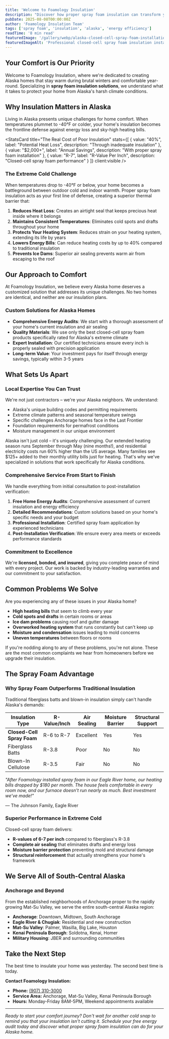 ---
title: 'Welcome to Foamology Insulation'
description: "Discover how proper spray foam insulation can transform your Alaska home into a comfortable, energy-efficient sanctuary."
pubDate: 2025-08-08T00:00:00Z
author: 'Foamology Insulation Team'
tags: ['spray foam', 'insulation', 'alaska', 'energy efficiency']
readTime: '8 min read'
featuredImage: '/gallery/webp/alaska-closed-cell-spray-foam-installation.webp'
featuredImageAlt: 'Professional closed-cell spray foam insulation installation in Alaska'
---


## Your Comfort is Our Priority

Welcome to Foamology Insulation, where we're dedicated to creating Alaska homes that stay warm during brutal winters and comfortable year-round. Specializing in **spray foam insulation solutions**, we understand what it takes to protect your home from Alaska's harsh climate conditions.

<ImageWithCaption
  src="/gallery/webp/anchorage-spray-foam-insulation-team-1.webp"
  alt="Professional spray foam insulation team working in Anchorage, Alaska"
  caption="Our expert team brings decades of combined experience to every Alaska insulation project"
  width="large"
  client:visible
/>

## Why Insulation Matters in Alaska

Living in Alaska presents unique challenges for home comfort. When temperatures plummet to -40°F or colder, your home's insulation becomes the frontline defense against energy loss and sky-high heating bills.

<StatsCard
  title="The Real Cost of Poor Insulation"
  stats={[
    {
      value: "40%",
      label: "Potential Heat Loss",
      description: "Through inadequate insulation"
    },
    {
      value: "$2,000+",
      label: "Annual Savings",
      description: "With proper spray foam installation"
    },
    {
      value: "R-7",
      label: "R-Value Per Inch",
      description: "Closed-cell spray foam performance"
    }
  ]}
  client:visible
/>

### The Extreme Cold Challenge

When temperatures drop to -40°F or below, your home becomes a battleground between outdoor cold and indoor warmth. Proper spray foam insulation acts as your first line of defense, creating a superior thermal barrier that:

<InfoBox variant="tip" title="Key Benefits of Spray Foam Insulation" client:visible>

1. **Reduces Heat Loss**: Creates an airtight seal that keeps precious heat inside where it belongs
2. **Maintains Consistent Temperatures**: Eliminates cold spots and drafts throughout your home
3. **Protects Your Heating System**: Reduces strain on your heating system, extending its life by years
4. **Lowers Energy Bills**: Can reduce heating costs by up to 40% compared to traditional insulation
5. **Prevents Ice Dams**: Superior air sealing prevents warm air from escaping to the roof

</InfoBox>

<ImageWithCaption
  src="/gallery/webp/alaska-attic-insulation-before-foam-1.webp"
  alt="Alaska attic before spray foam insulation installation"
  caption="Before: Inadequate traditional insulation allows significant heat loss in Alaska's extreme climate"
  width="large"
  client:visible
/>

## Our Approach to Comfort

At Foamology Insulation, we believe every Alaska home deserves a customized solution that addresses its unique challenges. No two homes are identical, and neither are our insulation plans.

### Custom Solutions for Alaska Homes

- **Comprehensive Energy Audits**: We start with a thorough assessment of your home's current insulation and air sealing
- **Quality Materials**: We use only the best closed-cell spray foam products specifically rated for Alaska's extreme climate
- **Expert Installation**: Our certified technicians ensure every inch is properly sealed with precision application
- **Long-term Value**: Your investment pays for itself through energy savings, typically within 3-5 years

<ImageWithCaption
  src="/gallery/webp/alaska-spray-foam-application-process-1.webp"
  alt="Professional spray foam application process in Alaska home"
  caption="Our certified technicians apply closed-cell spray foam with precision for maximum R-value"
  width="full"
  client:visible
/>

## What Sets Us Apart

### Local Expertise You Can Trust

We're not just contractors – we're your Alaska neighbors. We understand:

- Alaska's unique building codes and permitting requirements
- Extreme climate patterns and seasonal temperature swings
- Specific challenges Anchorage homes face in the Last Frontier
- Foundation requirements for permafrost conditions
- Moisture management in our unique environment

<InfoBox variant="info" title="Why Local Experience Matters" client:visible>

Alaska isn't just cold – it's uniquely challenging. Our extended heating season runs September through May (nine months!), and residential electricity costs run 60% higher than the US average. Many families see $125+ added to their monthly utility bills just for heating. That's why we've specialized in solutions that work specifically for Alaska conditions.

</InfoBox>

### Comprehensive Service From Start to Finish

We handle everything from initial consultation to post-installation verification:

1. **Free Home Energy Audits**: Comprehensive assessment of current insulation and energy efficiency
2. **Detailed Recommendations**: Custom solutions based on your home's specific needs and your budget
3. **Professional Installation**: Certified spray foam application by experienced technicians
4. **Post-Installation Verification**: We ensure every area meets or exceeds performance standards

<ImageWithCaption
  src="/gallery/webp/anchorage-attic-spray-foam-insulation-project-1.webp"
  alt="Completed spray foam insulation project in Anchorage attic"
  caption="After: Complete spray foam coverage provides superior thermal protection and air sealing"
  width="large"
  client:visible
/>

### Commitment to Excellence

We're **licensed, bonded, and insured**, giving you complete peace of mind with every project. Our work is backed by industry-leading warranties and our commitment to your satisfaction.

<CTABlock
  title="Ready to Transform Your Home?"
  description="Don't let another Alaska winter drain your wallet and comfort. Get your free energy audit and discover how spray foam insulation can revolutionize your home's comfort and efficiency."
  buttonText="Schedule Free Consultation"
  buttonLink="/contact"
  variant="primary"
  client:visible
/>

## Common Problems We Solve

Are you experiencing any of these issues in your Alaska home?

<InfoBox variant="warning" title="Signs You Need Better Insulation" client:visible>

- **High heating bills** that seem to climb every year
- **Cold spots and drafts** in certain rooms or areas
- **Ice dam problems** causing roof and gutter damage
- **Overworked heating system** that runs constantly but can't keep up
- **Moisture and condensation** issues leading to mold concerns
- **Uneven temperatures** between floors or rooms

</InfoBox>

If you're nodding along to any of these problems, you're not alone. These are the most common complaints we hear from homeowners before we upgrade their insulation.

<ImageWithCaption
  src="/gallery/webp/alaska-ice-dam-roof-damage-repair-needed.webp"
  alt="Ice dam damage on Alaska roof requiring repair"
  caption="Ice dams form when heat escapes through poor insulation, melting snow that refreezes at eaves"
  width="medium"
  client:visible
/>

## The Spray Foam Advantage

### Why Spray Foam Outperforms Traditional Insulation

Traditional fiberglass batts and blown-in insulation simply can't handle Alaska's demands:

| Insulation Type | R-Value/Inch | Air Sealing | Moisture Barrier | Structural Support |
|----------------|--------------|-------------|------------------|-------------------|
| **Closed-Cell Spray Foam** | R-6 to R-7 | Excellent | Yes | Yes |
| Fiberglass Batts | R-3.8 | Poor | No | No |
| Blown-In Cellulose | R-3.5 | Fair | No | No |

<InfoBox variant="success" title="Real Results from Real Customers" client:visible>

*"After Foamology installed spray foam in our Eagle River home, our heating bills dropped by $180 per month. The house feels comfortable in every room now, and our furnace doesn't run nearly as much. Best investment we've made!"*

— The Johnson Family, Eagle River

</InfoBox>

### Superior Performance in Extreme Cold

Closed-cell spray foam delivers:

- **R-values of 6-7 per inch** compared to fiberglass's R-3.8
- **Complete air sealing** that eliminates drafts and energy loss
- **Moisture barrier protection** preventing mold and structural damage
- **Structural reinforcement** that actually strengthens your home's framework

<ImageWithCaption
  src="/gallery/webp/alaska-spray-foam-r-value-demonstration.webp"
  alt="Demonstration of spray foam R-value and thermal performance"
  caption="Superior R-value means better thermal protection and lower energy bills year-round"
  width="large"
  client:visible
/>

## We Serve All of South-Central Alaska

### Anchorage and Beyond

From the established neighborhoods of Anchorage proper to the rapidly growing Mat-Su Valley, we serve the entire south-central Alaska region:

- **Anchorage**: Downtown, Midtown, South Anchorage
- **Eagle River & Chugiak**: Residential and new construction
- **Mat-Su Valley**: Palmer, Wasilla, Big Lake, Houston
- **Kenai Peninsula Borough**: Soldotna, Kenai, Homer
- **Military Housing**: JBER and surrounding communities

<CTABlock
  title="Experience the Foamology Difference"
  description="As your Alaskan neighbor, we guarantee we'll treat your home with the same care we'd give our own. Licensed, bonded, insured, and locally owned."
  buttonText="Get Your Free Estimate"
  buttonLink="/contact"
  variant="secondary"
  client:visible
/>

## Take the Next Step

The best time to insulate your home was yesterday. The second best time is today.

**Contact Foamology Insulation:**

- **Phone:** [(907) 310-3000](tel:+19073103000)
- **Service Area:** Anchorage, Mat-Su Valley, Kenai Peninsula Borough
- **Hours:** Monday-Friday 8AM-5PM, Weekend appointments available

---

*Ready to start your comfort journey? Don't wait for another cold snap to remind you that your insulation isn't cutting it. Schedule your free energy audit today and discover what proper spray foam insulation can do for your Alaska home.*
